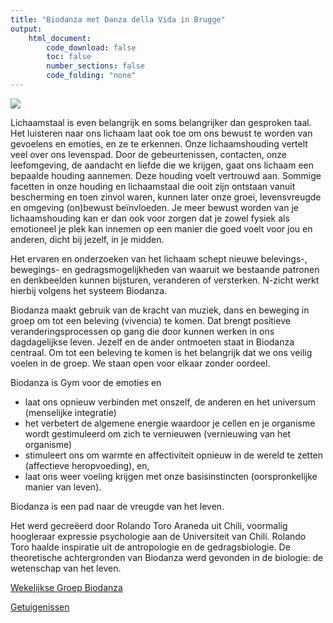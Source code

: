 ```yaml
---
title: "Biodanza met Danza della Vida in Brugge"
output:
    html_document:
        code_download: false
        toc: false
        number_sections: false
        code_folding: "none"
---
```


![](./figs/dansenAchtergrond2022.jpg)

Lichaamstaal is even belangrijk en soms belangrijker dan gesproken taal. Het luisteren naar ons lichaam laat ook toe om ons bewust te worden van gevoelens en emoties, en ze te erkennen. Onze lichaamshouding vertelt veel over ons levenspad. Door de gebeurtenissen, contacten, onze leefomgeving, de aandacht en liefde die we krijgen, gaat ons lichaam een bepaalde houding aannemen. Deze houding voelt vertrouwd aan. Sommige facetten in onze houding en lichaamstaal die ooit zijn ontstaan vanuit bescherming en toen zinvol waren, kunnen later onze groei, levensvreugde en omgeving (on)bewust beïnvloeden. Je meer bewust worden van je lichaamshouding kan er dan ook voor zorgen dat je zowel fysiek als emotioneel je plek kan innemen op een manier die goed voelt voor jou en anderen, dicht bij jezelf, in je midden.

Het ervaren en onderzoeken van het lichaam schept nieuwe belevings-, bewegings- en gedragsmogelijkheden van waaruit we bestaande patronen en denkbeelden kunnen bijsturen, veranderen of versterken. N-zicht werkt hierbij volgens het systeem Biodanza.

Biodanza maakt gebruik van de kracht van muziek, dans en beweging in groep om tot een beleving (vivencia) te komen. Dat brengt positieve veranderingsprocessen op gang die door kunnen werken in ons dagdagelijkse leven. Jezelf en de ander ontmoeten staat in Biodanza centraal. Om tot een beleving te komen is het belangrijk dat we ons veilig voelen in de groep. We staan open voor elkaar zonder oordeel.

Biodanza is Gym voor de emoties en

- laat ons opnieuw verbinden met onszelf, de anderen en het universum (menselijke integratie)
- het verbetert de algemene energie waardoor je cellen en je organisme wordt gestimuleerd om zich te vernieuwen (vernieuwing van het organisme)
- stimuleert ons om warmte en affectiviteit opnieuw in de wereld te zetten (affectieve heropvoeding), en,
- laat ons weer voeling krijgen met onze basisinstincten (oorspronkelijke manier van leven).

Biodanza is een pad naar de vreugde van het leven.

Het werd gecreëerd door Rolando Toro Araneda uit Chili, voormalig hoogleraar expressie psychologie aan de Universiteit van Chili. Rolando Toro haalde inspiratie uit de antropologie en de gedragsbiologie. De theoretische achtergronden van Biodanza werd gevonden in de biologie: de wetenschap van het leven.

[Wekelijkse Groep Biodanza](http://www.n-zicht.be/wekelijkse-groep-biodanza/)  

[Getuigenissen](./getuigenissen.html)
